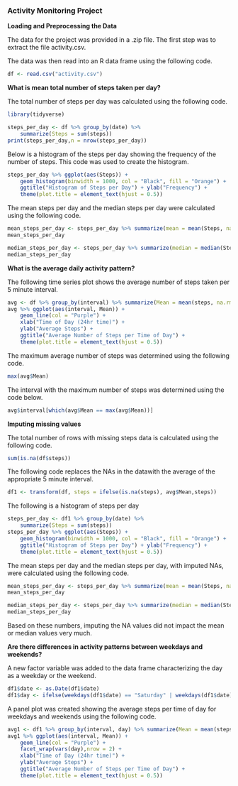 ### Activity Monitoring Project ###

**Loading and Preprocessing the Data**

The data for the project was provided in a .zip file. The first step was to extract the file activity.csv.

The data was then read into an R data frame using the following code.

```r
df <- read.csv("activity.csv")
```

**What is mean total number of steps taken per day?**  

The total number of steps per day was calculated using the following code.
```r
library(tidyverse)
```

```r
steps_per_day <- df %>% group_by(date) %>%
    summarize(Steps = sum(steps))
print(steps_per_day,n = nrow(steps_per_day))
```

Below is a histogram of the steps per day showing the frequency of the number of steps. This code was used to create the histogram.

```r
steps_per_day %>% ggplot(aes(Steps)) +
    geom_histogram(binwidth = 1000, col = "Black", fill = "Orange") +
    ggtitle("Histogram of Steps per Day") + ylab("Frequency") +
    theme(plot.title = element_text(hjust = 0.5))
```

The mean steps per day and the median steps per day were calculated using the following code.

```r
mean_steps_per_day <- steps_per_day %>% summarize(mean = mean(Steps, na.rm = TRUE))
mean_steps_per_day

median_steps_per_day <- steps_per_day %>% summarize(median = median(Steps,na.rm = TRUE))
median_steps_per_day
```

**What is the average daily activity pattern?**

The following time series plot shows the average number of steps taken per 5 minute interval.

```r
avg <- df %>% group_by(interval) %>% summarize(Mean = mean(steps, na.rm = TRUE)) 
avg %>% ggplot(aes(interval, Mean)) +
    geom_line(col = "Purple") +
    xlab("Time of Day (24hr time)") +
    ylab("Average Steps") +
    ggtitle("Average Number of Steps per Time of Day") +
    theme(plot.title = element_text(hjust = 0.5))
```

The maximum average number of steps was determined using the following code.

```r
max(avg$Mean)
```

The interval with the maximum number of steps was determined using the code below.

```r
avg$interval[which(avg$Mean == max(avg$Mean))]
```

**Imputing missing values**  

The total number of rows with missing steps data is calculated using the following code.

```r
sum(is.na(df$steps))
```

The following code replaces the NAs in the datawith the average of the appropriate 5 minute interval.

```r
df1 <- transform(df, steps = ifelse(is.na(steps), avg$Mean,steps))
```

The following is a histogram of steps per day

```r
steps_per_day <- df1 %>% group_by(date) %>%
    summarize(Steps = sum(steps))
steps_per_day %>% ggplot(aes(Steps)) +
    geom_histogram(binwidth = 1000, col = "Black", fill = "Orange") +
    ggtitle("Histogram of Steps per Day") + ylab("Frequency") +
    theme(plot.title = element_text(hjust = 0.5))
```

The mean steps per day and the median steps per day, with imputed NAs, were calculated using the following code.

```r
mean_steps_per_day <- steps_per_day %>% summarize(mean = mean(Steps, na.rm = TRUE))
mean_steps_per_day

median_steps_per_day <- steps_per_day %>% summarize(median = median(Steps,na.rm = TRUE))
median_steps_per_day
```

Based on these numbers, imputing the NA values did not impact the mean or median values very much.

**Are there differences in activity patterns between weekdays and weekends?**  

A new factor variable was added to the data frame characterizing the day as a weekday or the weekend.

```r
df1$date <- as.Date(df1$date)
df1$day <- ifelse(weekdays(df1$date) == "Saturday" | weekdays(df1$date) == "Sunday", "weekend", "weekday")
```
A panel plot was created showing the average steps per time of day for weekdays and weekends using the following code.

```r
avg1 <- df1 %>% group_by(interval, day) %>% summarize(Mean = mean(steps, na.rm = TRUE)) 
avg1 %>% ggplot(aes(interval, Mean)) +
    geom_line(col = "Purple") +
    facet_wrap(vars(day),nrow = 2) +
    xlab("Time of Day (24hr time)") +
    ylab("Average Steps") +
    ggtitle("Average Number of Steps per Time of Day") +
    theme(plot.title = element_text(hjust = 0.5))
```


